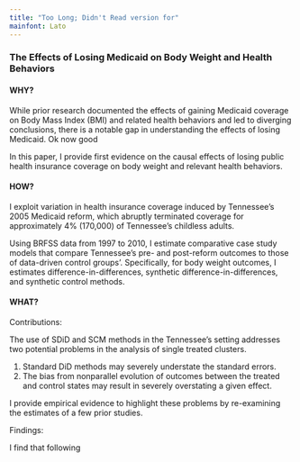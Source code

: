 ```yaml
---
title: "Too Long; Didn't Read version for"
mainfont: Lato
---
```


### The Effects of Losing Medicaid on Body Weight and Health Behaviors

#### **WHY?**

While prior research documented the effects of gaining Medicaid coverage on Body Mass Index (BMI) and related health behaviors and led to diverging conclusions, there is a notable gap in understanding the effects of losing Medicaid. Ok now good

In this paper, I provide first evidence on the causal effects of losing public health insurance coverage on body weight and relevant health behaviors.

#### **HOW?**

I exploit variation in health insurance coverage induced by Tennessee's 2005 Medicaid reform, which abruptly terminated coverage for approximately 4% (170,000) of Tennessee's childless adults.

Using BRFSS data from 1997 to 2010, I estimate comparative case study models that compare Tennessee's pre- and post-reform outcomes to those of data-driven control groups'. Specifically, for body weight outcomes, I estimates difference-in-differences, synthetic difference-in-differences, and synthetic control methods.

#### **WHAT?**

Contributions:

The use of SDiD and SCM methods in the Tennessee's setting addresses two potential problems in the analysis of single treated clusters.

1.  Standard DiD methods may severely understate the standard errors.
2.  The bias from nonparallel evolution of outcomes between the treated and control states may result in severely overstating a given effect.

I provide empirical evidence to highlight these problems by re-examining the estimates of a few prior studies.

Findings:

I find that following

